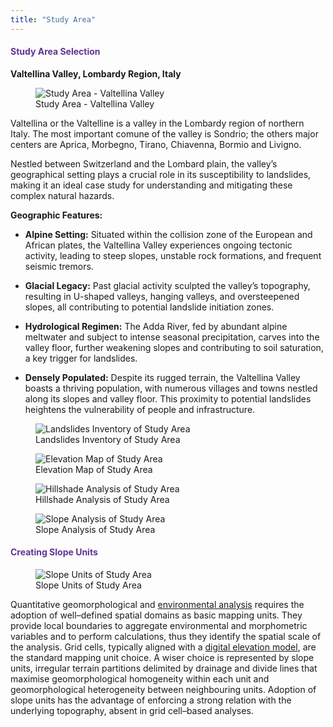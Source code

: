 ```yaml
---
title: "Study Area"
---
```


::: {style="color: #603494;"}
#### **Study Area Selection** {style="color: #603494;"}
:::

**Valtellina Valley, Lombardy Region, Italy**

![Study Area - Valtellina Valley](images/mapp.png)

Valtellina or the Valtelline is a valley in the Lombardy region of northern Italy. The most important comune of the valley is Sondrio; the others major centers are Aprica, Morbegno, Tirano, Chiavenna, Bormio and Livigno.

Nestled between Switzerland and the Lombard plain, the valley's geographical setting plays a crucial role in its susceptibility to landslides, making it an ideal case study for understanding and mitigating these complex natural hazards.

**Geographic Features:**

-   **Alpine Setting:** Situated within the collision zone of the European and African plates, the Valtellina Valley experiences ongoing tectonic activity, leading to steep slopes, unstable rock formations, and frequent seismic tremors.

-   **Glacial Legacy:** Past glacial activity sculpted the valley's topography, resulting in U-shaped valleys, hanging valleys, and oversteepened slopes, all contributing to potential landslide initiation zones.

-   **Hydrological Regimen:** The Adda River, fed by abundant alpine meltwater and subject to intense seasonal precipitation, carves into the valley floor, further weakening slopes and contributing to soil saturation, a key trigger for landslides.

-   **Densely Populated:** Despite its rugged terrain, the Valtellina Valley boasts a thriving population, with numerous villages and towns nestled along its slopes and valley floor. This proximity to potential landslides heightens the vulnerability of people and infrastructure.

![Landslides Inventory of Study Area](images/mapp_landslide.png)

![Elevation Map of Study Area](images/elevation%20map.png)

![Hillshade Analysis of Study Area](images/hillshade.png){fig-align="center"}

![Slope Analysis of Study Area](images/slope.png)

::: {style="color: #603494;"}
#### **Creating Slope Units** {style="color: #603494;"}
:::

![Slope Units of Study Area](images/slope_units.png)

Quantitative geomorphological and [environmental analysis](https://www.sciencedirect.com/topics/earth-and-planetary-sciences/environmental-analysis "Learn more about environmental analysis from ScienceDirect's AI-generated Topic Pages") requires the adoption of well--defined spatial domains as basic mapping units. They provide local boundaries to aggregate environmental and morphometric variables and to perform calculations, thus they identify the spatial scale of the analysis. Grid cells, typically aligned with a [digital elevation model](https://www.sciencedirect.com/topics/earth-and-planetary-sciences/digital-elevation-model "Learn more about digital elevation model from ScienceDirect's AI-generated Topic Pages"), are the standard mapping unit choice. A wiser choice is represented by slope units, irregular terrain partitions delimited by drainage and divide lines that maximise geomorphological homogeneity within each unit and geomorphological heterogeneity between neighbouring units. Adoption of slope units has the advantage of enforcing a strong relation with the underlying topography, absent in grid cell--based analyses.
